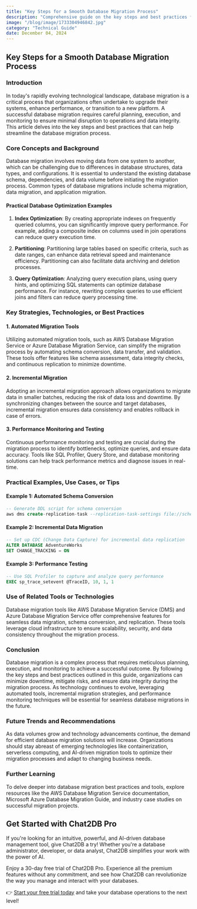 ```yaml
---
title: "Key Steps for a Smooth Database Migration Process"
description: "Comprehensive guide on the key steps and best practices for a successful database migration process, with a focus on minimizing downtime and ensuring data integrity."
image: "/blog/image/1733304946842.jpg"
category: "Technical Guide"
date: December 04, 2024
---
```


## Key Steps for a Smooth Database Migration Process

### Introduction

In today's rapidly evolving technological landscape, database migration is a critical process that organizations often undertake to upgrade their systems, enhance performance, or transition to a new platform. A successful database migration requires careful planning, execution, and monitoring to ensure minimal disruption to operations and data integrity. This article delves into the key steps and best practices that can help streamline the database migration process.

### Core Concepts and Background

Database migration involves moving data from one system to another, which can be challenging due to differences in database structures, data types, and configurations. It is essential to understand the existing database schema, dependencies, and data volume before initiating the migration process. Common types of database migrations include schema migration, data migration, and application migration.

#### Practical Database Optimization Examples

1. **Index Optimization**: By creating appropriate indexes on frequently queried columns, you can significantly improve query performance. For example, adding a composite index on columns used in join operations can reduce query execution time.

2. **Partitioning**: Partitioning large tables based on specific criteria, such as date ranges, can enhance data retrieval speed and maintenance efficiency. Partitioning can also facilitate data archiving and deletion processes.

3. **Query Optimization**: Analyzing query execution plans, using query hints, and optimizing SQL statements can optimize database performance. For instance, rewriting complex queries to use efficient joins and filters can reduce query processing time.

### Key Strategies, Technologies, or Best Practices

#### 1. Automated Migration Tools

Utilizing automated migration tools, such as AWS Database Migration Service or Azure Database Migration Service, can simplify the migration process by automating schema conversion, data transfer, and validation. These tools offer features like schema assessment, data integrity checks, and continuous replication to minimize downtime.

#### 2. Incremental Migration

Adopting an incremental migration approach allows organizations to migrate data in smaller batches, reducing the risk of data loss and downtime. By synchronizing changes between the source and target databases, incremental migration ensures data consistency and enables rollback in case of errors.

#### 3. Performance Monitoring and Testing

Continuous performance monitoring and testing are crucial during the migration process to identify bottlenecks, optimize queries, and ensure data accuracy. Tools like SQL Profiler, Query Store, and database monitoring solutions can help track performance metrics and diagnose issues in real-time.

### Practical Examples, Use Cases, or Tips

#### Example 1: Automated Schema Conversion

```sql
-- Generate DDL script for schema conversion
aws dms create-replication-task --replication-task-settings file://schema-conversion.json
```

#### Example 2: Incremental Data Migration

```sql
-- Set up CDC (Change Data Capture) for incremental data replication
ALTER DATABASE AdventureWorks
SET CHANGE_TRACKING = ON
```

#### Example 3: Performance Testing

```sql
-- Use SQL Profiler to capture and analyze query performance
EXEC sp_trace_setevent @TraceID, 10, 1, 1
```

### Use of Related Tools or Technologies

Database migration tools like AWS Database Migration Service (DMS) and Azure Database Migration Service offer comprehensive features for seamless data migration, schema conversion, and replication. These tools leverage cloud infrastructure to ensure scalability, security, and data consistency throughout the migration process.

### Conclusion

Database migration is a complex process that requires meticulous planning, execution, and monitoring to achieve a successful outcome. By following the key steps and best practices outlined in this guide, organizations can minimize downtime, mitigate risks, and ensure data integrity during the migration process. As technology continues to evolve, leveraging automated tools, incremental migration strategies, and performance monitoring techniques will be essential for seamless database migrations in the future.

### Future Trends and Recommendations

As data volumes grow and technology advancements continue, the demand for efficient database migration solutions will increase. Organizations should stay abreast of emerging technologies like containerization, serverless computing, and AI-driven migration tools to optimize their migration processes and adapt to changing business needs.

### Further Learning

To delve deeper into database migration best practices and tools, explore resources like the AWS Database Migration Service documentation, Microsoft Azure Database Migration Guide, and industry case studies on successful migration projects.

## Get Started with Chat2DB Pro

If you're looking for an intuitive, powerful, and AI-driven database management tool, give Chat2DB a try! Whether you're a database administrator, developer, or data analyst, Chat2DB simplifies your work with the power of AI.

Enjoy a 30-day free trial of Chat2DB Pro. Experience all the premium features without any commitment, and see how Chat2DB can revolutionize the way you manage and interact with your databases.

👉 [Start your free trial today](https://chat2db.ai/pricing) and take your database operations to the next level!
